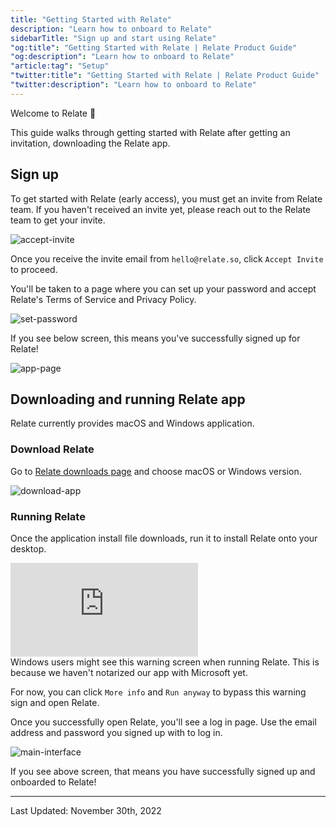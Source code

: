 ```yaml
---
title: "Getting Started with Relate"
description: "Learn how to onboard to Relate"
sidebarTitle: "Sign up and start using Relate"
"og:title": "Getting Started with Relate | Relate Product Guide"
"og:description": "Learn how to onboard to Relate"
"article:tag": "Setup"
"twitter:title": "Getting Started with Relate | Relate Product Guide"
"twitter:description": "Learn how to onboard to Relate"
---
```


Welcome to Relate 👋

This guide walks through getting started with Relate after getting an invitation, downloading the Relate app.

## Sign up

To get started with Relate (early access), you must get an invite from Relate team. If you haven't received an invite yet, please reach out to the Relate team to get your invite.

![accept-invite](/docs/images/setup/onboarding/accept-invite.png)

Once you receive the invite email from `hello@relate.so`, click `Accept Invite` to proceed.

You'll be taken to a page where you can set up your password and accept Relate's Terms of Service and Privacy Policy.

![set-password](/docs/images/setup/onboarding/set-password.png)

If you see below screen, this means you've successfully signed up for Relate!

![app-page](/docs/images/setup/onboarding/app-page.png)

## Downloading and running Relate app

Relate currently provides macOS and Windows application.

### Download Relate

Go to [Relate downloads page](https://app.relate.so/downloads/) and choose macOS or Windows version.

![download-app](/docs/images/setup/onboarding/download-app.png)

### Running Relate

Once the application install file downloads, run it to install Relate onto your desktop.

<Accordion title="If you see this warning modal on Windows">

<div
  style={{
    position: "relative",
    paddingBottom: "69.74664679582713%",
    height: 0,
  }}
>
  <iframe
    src="https://www.loom.com/embed/1c3733bf89d743a4aac9581e328309bb"
    frameborder="0"
    webkitAllowFullScreen
    mozallowFullScreen
    allowFullScreen
    style={{
      position: "absolute",
      top: 0,
      left: 0,
      width: "100%",
      height: "100%",
    }}
  ></iframe>
</div>
Windows users might see this warning screen when running Relate. This is because we haven't notarized our app with Microsoft yet.



For now, you can click `More info` and `Run anyway` to bypass this warning sign and open Relate.

</Accordion>



Once you successfully open Relate, you'll see a log in page. Use the email address and password you signed up with to log in.

![main-interface](/docs/images/setup/onboarding/main-interface.png)

If you see above screen, that means you have successfully signed up and onboarded to Relate!

---
Last Updated: November 30th, 2022
